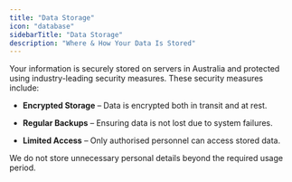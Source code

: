 ```yaml
---
title: "Data Storage"
icon: "database"
sidebarTitle: "Data Storage"
description: "Where & How Your Data Is Stored"
---
```


Your information is securely stored on servers in Australia and protected using industry-leading security measures. These security measures include:

* **Encrypted Storage** – Data is encrypted both in transit and at rest.

* **Regular Backups** – Ensuring data is not lost due to system failures.

* **Limited Access** – Only authorised personnel can access stored data.

We do not store unnecessary personal details beyond the required usage period.